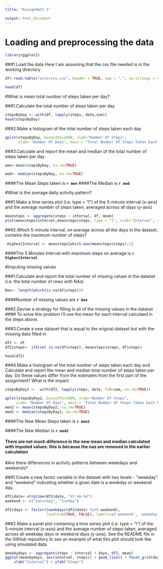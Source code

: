 ```yaml
---
title: "Assignment 1"

output: html_document
---
```


# Loading and preprocessing the data

```r
library(ggplot2)

```

###1.Load the data 
Here I am  assuming that the csv file needed is in the working directory 
```r
df<-read.table("activity.csv", header = TRUE, sep = ",", na.strings = "NA")

head(df)
```

#What is mean total number of steps taken per day?

###1.Calculate the total number of steps taken per day

```r
stepsByDay <- with(df, tapply(steps, date,sum))
head(stepsByDay)
```

###2.Make a histogram of the total number of steps taken each day

```r
qplot(stepsByDay, binwidth=1000, xlab="Number Of Steps", 
      ylab= "Number Of Days", main = "Total Number Of Steps Taken Each Day")

```

###3.Calculate and report the mean and median of the total number of steps taken per day

```r
men<-mean(stepsByDay, na.rm=TRUE)

```

```r
med<- median(stepsByDay, na.rm=TRUE)

```

####The Mean Steps taken is **`r men`**
####The Median is **`r med`**

#What is the average daily activity pattern?

###1.Make a time series plot (i.e. type = "l") of the 5-minute interval (x-axis) and the average number of steps taken, averaged across all days (y-axis)

```r
meansteps <- aggregate(steps ~ interval, df, mean)
plot(meansteps$interval,meansteps$steps, type = "l", xlab="Interval", ylab="Average Steps", main="Daily Activity Pattern")


```

###2.Which 5-minute interval, on average across all the days in the dataset, contains the maximum number of steps?

```r
 HighestInterval <- meansteps[which.max(meansteps$steps),1]

```
####The 5 Minutes Interval with maximum steps on average is **`r HighestInterval`**

#Imputing missing values

###1.Calculate and report the total number of missing values in the dataset (i.e. the total number of rows with NAs)

```r
Nas<- length(which(is.na(df$steps)))

```
####Number of missing values are **`r Nas`**

###2.Devise a strategy for filling in all of the missing values in the dataset
#### To solve this problem i'll use the mean for each interval calculaed in the steps above.

###3.Create a new dataset that is equal to the original dataset but with the missing data filled in

```r
df2 <- df
df2$steps<- ifelse( is.na(df$steps), meansteps$steps, df$steps)

head(df2)

```

###4.Make a histogram of the total number of steps taken each day and Calculate and report the mean and median total number of steps taken per day. Do these values differ from the estimates from the first part of the assignment? What is the impact

```r


stepsByDay2 <-  with(df2, tapply(steps, date, FUN=sum, na.rm=TRUE))

qplot(stepsByDay2, binwidth=1000, xlab="Number Of Steps", 
     ylab= "Number Of Days", main = "Total Number Of Steps Taken Each Day with Imputed values")
men2 <- mean(stepsByDay2, na.rm=TRUE)
med2 <- median(stepsByDay2, na.rm=TRUE)
```

####The New Mean Steps taken is **`r men2`**

####The New Median is **`r med2`**

#### There are not much diiference in the new mean and median calculated with imputed values. this is because the nas are removed in the earlier calculation


#Are there differences in activity patterns between weekdays and weekends?

###1.Create a new factor variable in the dataset with two levels - "weekday" and "weekend" indicating whether a given date is a weekday or weekend day.

```r
df2$date<-strptime(df2$date, "%Y-%m-%d")
weekend <- c("Saturday", "Sunday")

df2$days <- factor((weekdays(df2$date) %in% weekend), 
                   levels=c(TRUE, FALSE), labels=c('weekend', 'weekday'))


```

###2.Make a panel plot containing a time series plot (i.e. type = "l") of the 5-minute interval (x-axis) and the average number of steps taken, averaged across all weekday days or weekend days (y-axis). See the README file in the GitHub repository to see an example of what this plot should look like using simulated data.

```r
meanbydays <- aggregate(steps ~ interval + days, df2, mean)
ggplot(meanbydays, aes(interval, steps)) + geom_line() + facet_grid(days ~ .) +
    xlab("Interval") + ylab("Steps")

```

